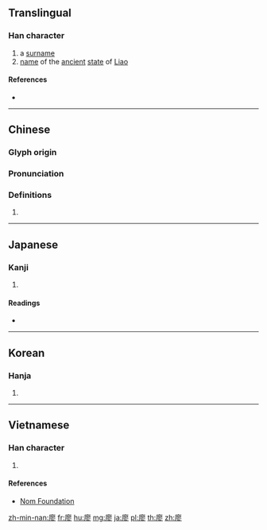 {{character info/new}}
==Translingual==

===Han character===
{{Han char|rn=53|rad=广|as=11|sn=14|four=00222|canj=ISMH|ids=⿸广翏}}

# a [[surname]]
# [[name]] of the [[ancient]] [[state]] of [[w:Liao (state)|Liao]]

====References====
* {{Han ref|kx=0350.050|dkj=09464|dj=0661.070|hdz=20900.070|uh=5ED6|ud=24278|bh=B9F9|bd=47609}}

----

==Chinese==
{{zh-forms}}

===Glyph origin===
{{Han etym}}

===Pronunciation===
{{zh-pron
|m=liào
|c=liu6
|mn=liāu
|mc=y
|oc=y
|cat=
}}

===Definitions===
{{zh-hanzi}}

# {{rfdef|zh}}

----

==Japanese==

===Kanji===
{{ja-kanji|grade=|rs=广11}}

# {{defn|lang=ja|sort=广11}}

====Readings====
* {{ja-readings|on=[[りょう]] (ryō)|kun=[[むなしい]] (munashii)}}

----

==Korean==

===Hanja===
{{ko-hanja|hangeul=료|rv=ryo|mr=ryo|y=lyo}}

# {{defn|lang=ko|sort=广11}}

----

==Vietnamese==

===Han character===
{{vi-readings|rs=广11|hanviet=liêu}}

# {{defn|lang=vi|sort=广11}}

====References====
* [http://nomfoundation.org/common/nom_details.php?codepoint=5ed6 Nom Foundation]

[[zh-min-nan:廖]]
[[fr:廖]]
[[hu:廖]]
[[mg:廖]]
[[ja:廖]]
[[pl:廖]]
[[th:廖]]
[[zh:廖]]